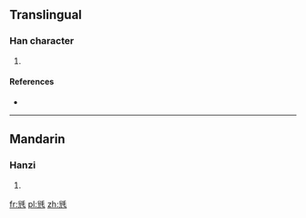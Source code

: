 ==Translingual==

===Han character===
{{Han char|rn=82|rad=毛|as=06|sn=10|four=82211|canj=CUHQU}}

# {{defn|Han|sort=毛06}}

====References====
* {{Han ref|kx=0592.390|dkj=16816|dj=0985.080|hdz=31997.120|uh=6BE4|ud=27620|bh=D1FE|bd=53758}}

----

==Mandarin==

===Hanzi===
{{cmn-hanzi|pin=[[ěr]] ([[er3]]), [[tuò]] ([[tuo4]])|wg=erh<sup>3</sup>, t'o<sup>4</sup>}}

# {{defn|lang=cmn|sort=毛06}}

[[fr:毤]]
[[pl:毤]]
[[zh:毤]]